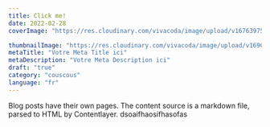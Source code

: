 ```yaml
---
title: Click me!
date: 2022-02-28
coverImage: "https://res.cloudinary.com/vivacoda/image/upload/v1676397577/elite-designer.com/wp-content/plugins/wp-rocket/assets/img/logo-cloudflare2.svg"

thumbnailImage: "https://res.cloudinary.com/vivacoda/image/upload/v1690623033/ElevaSeo/idea-removebg.webp"
metaTitle: "Votre Meta Title ici"
metaDescription: "Votre Meta Description ici"
draft: "true"
category: "couscous"
language: "fr"
---
```


Blog posts have their own pages. The content source is a markdown file, parsed to HTML by Contentlayer.
dsoaifhaosifhasofas
